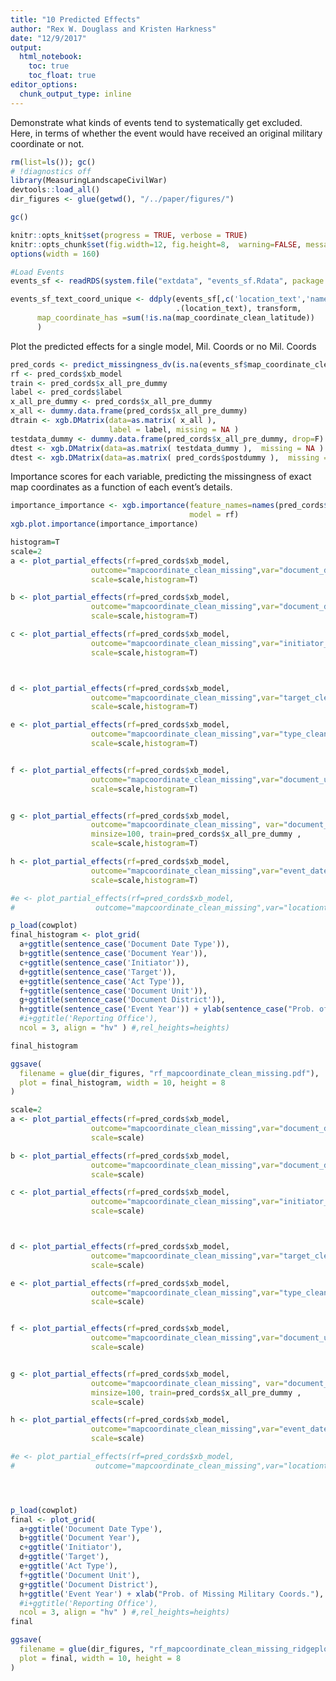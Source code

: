 ```yaml
---
title: "10 Predicted Effects"
author: "Rex W. Douglass and Kristen Harkness"
date: "12/9/2017"
output: 
  html_notebook:
    toc: true
    toc_float: true
editor_options: 
  chunk_output_type: inline
---
```


Demonstrate what kinds of events tend to systematically get excluded. Here, in terms of whether the event would have received an original military coordinate or not.

```r
rm(list=ls()); gc()
# !diagnostics off
library(MeasuringLandscapeCivilWar)
devtools::load_all()
dir_figures <- glue(getwd(), "/../paper/figures/")

gc()

knitr::opts_knit$set(progress = TRUE, verbose = TRUE)
knitr::opts_chunk$set(fig.width=12, fig.height=8,  warning=FALSE, message=FALSE, cache=TRUE)
options(width = 160)

```


```r

#Load Events
events_sf <- readRDS(system.file("extdata", "events_sf.Rdata", package = "MeasuringLandscapeCivilWar")) 

events_sf_text_coord_unique <- ddply(events_sf[,c('location_text','name_clean','name_cleaner','document_district_clean','map_coordinate_clean_latitude','map_coordinate_clean_longitude')],
                                     .(location_text), transform,
      map_coordinate_has =sum(!is.na(map_coordinate_clean_latitude))
      )

```


Plot the predicted effects for a single model, Mil. Coords or no Mil. Coords

```R


pred_cords <- predict_missingness_dv(is.na(events_sf$map_coordinate_clean_latitude))
rf <- pred_cords$xb_model
train <- pred_cords$x_all_pre_dummy
label <- pred_cords$label
x_all_pre_dummy <- pred_cords$x_all_pre_dummy
x_all <- dummy.data.frame(pred_cords$x_all_pre_dummy)
dtrain <- xgb.DMatrix(data=as.matrix( x_all ), 
                      label = label, missing = NA )
testdata_dummy <- dummy.data.frame(pred_cords$x_all_pre_dummy, drop=F)
dtest <- xgb.DMatrix(data=as.matrix( testdata_dummy ),  missing = NA ) 
dtest <- xgb.DMatrix(data=as.matrix( pred_cords$postdummy ),  missing = NA )

```

Importance scores for each variable, predicting the missingness of exact map coordinates as a function of each event's details.

```r
importance_importance <- xgb.importance(feature_names=names(pred_cords$x_all_pre_dummy),
                                        model = rf)
xgb.plot.importance(importance_importance)


```



```r

histogram=T
scale=2
a <- plot_partial_effects(rf=pred_cords$xb_model,
                  outcome="mapcoordinate_clean_missing",var="document_date_type",minsize=100,
                  scale=scale,histogram=T)

b <- plot_partial_effects(rf=pred_cords$xb_model,
                  outcome="mapcoordinate_clean_missing",var="document_date_best_year",minsize=100,
                  scale=scale,histogram=T)

c <- plot_partial_effects(rf=pred_cords$xb_model,
                  outcome="mapcoordinate_clean_missing",var="initiator_clean_1_aggmed",minsize=100,
                  scale=scale,histogram=T)



d <- plot_partial_effects(rf=pred_cords$xb_model,
                  outcome="mapcoordinate_clean_missing",var="target_clean_1_aggmed",minsize=100,
                  scale=scale,histogram=T)

e <- plot_partial_effects(rf=pred_cords$xb_model,
                  outcome="mapcoordinate_clean_missing",var="type_clean_aggmed",minsize=100,
                  scale=scale,histogram=T)


f <- plot_partial_effects(rf=pred_cords$xb_model,
                  outcome="mapcoordinate_clean_missing",var="document_unit_type",minsize=100,
                  scale=scale,histogram=T)


g <- plot_partial_effects(rf=pred_cords$xb_model,
                  outcome="mapcoordinate_clean_missing", var="document_district_clean",
                  minsize=100, train=pred_cords$x_all_pre_dummy ,
                  scale=scale,histogram=T)

h <- plot_partial_effects(rf=pred_cords$xb_model,
                  outcome="mapcoordinate_clean_missing",var="event_date_clean_year",minsize=100,
                  scale=scale,histogram=T)

#e <- plot_partial_effects(rf=pred_cords$xb_model,
#                  outcome="mapcoordinate_clean_missing",var="locationtext_ruleclean_suffix",minsize=100)

```


```r

p_load(cowplot)
final_histogram <- plot_grid(
  a+ggtitle(sentence_case('Document Date Type')),
  b+ggtitle(sentence_case('Document Year')),
  c+ggtitle(sentence_case('Initiator')),
  d+ggtitle(sentence_case('Target')),
  e+ggtitle(sentence_case('Act Type')),
  f+ggtitle(sentence_case('Document Unit')),
  g+ggtitle(sentence_case('Document District')),
  h+ggtitle(sentence_case('Event Year')) + ylab(sentence_case("Prob. of Missing Military Coords.")),
  #i+ggtitle('Reporting Office'),
  ncol = 3, align = "hv" ) #,rel_heights=heights)

final_histogram

ggsave(
  filename = glue(dir_figures, "rf_mapcoordinate_clean_missing.pdf"),
  plot = final_histogram, width = 10, height = 8
)

```




```r

scale=2
a <- plot_partial_effects(rf=pred_cords$xb_model,
                  outcome="mapcoordinate_clean_missing",var="document_date_type",minsize=100,
                  scale=scale)

b <- plot_partial_effects(rf=pred_cords$xb_model,
                  outcome="mapcoordinate_clean_missing",var="document_date_best_year",minsize=100,
                  scale=scale)

c <- plot_partial_effects(rf=pred_cords$xb_model,
                  outcome="mapcoordinate_clean_missing",var="initiator_clean_1_aggmed",minsize=100,
                  scale=scale)



d <- plot_partial_effects(rf=pred_cords$xb_model,
                  outcome="mapcoordinate_clean_missing",var="target_clean_1_aggmed",minsize=100,
                  scale=scale)

e <- plot_partial_effects(rf=pred_cords$xb_model,
                  outcome="mapcoordinate_clean_missing",var="type_clean_aggmed",minsize=100,
                  scale=scale)


f <- plot_partial_effects(rf=pred_cords$xb_model,
                  outcome="mapcoordinate_clean_missing",var="document_unit_type",minsize=100,
                  scale=scale)


g <- plot_partial_effects(rf=pred_cords$xb_model,
                  outcome="mapcoordinate_clean_missing", var="document_district_clean",
                  minsize=100, train=pred_cords$x_all_pre_dummy ,
                  scale=scale)

h <- plot_partial_effects(rf=pred_cords$xb_model,
                  outcome="mapcoordinate_clean_missing",var="event_date_clean_year",minsize=100,
                  scale=scale)

#e <- plot_partial_effects(rf=pred_cords$xb_model,
#                  outcome="mapcoordinate_clean_missing",var="locationtext_ruleclean_suffix",minsize=100)




p_load(cowplot)
final <- plot_grid(
  a+ggtitle('Document Date Type'),
  b+ggtitle('Document Year'),
  c+ggtitle('Initiator'),
  d+ggtitle('Target'),
  e+ggtitle('Act Type'),
  f+ggtitle('Document Unit'),
  g+ggtitle('Document District'),
  h+ggtitle('Event Year') + xlab("Prob. of Missing Military Coords."),
  #i+ggtitle('Reporting Office'),
  ncol = 3, align = "hv" ) #,rel_heights=heights)
final

ggsave(
  filename = glue(dir_figures, "rf_mapcoordinate_clean_missing_ridgeplot.pdf"),
  plot = final, width = 10, height = 8
)

```

